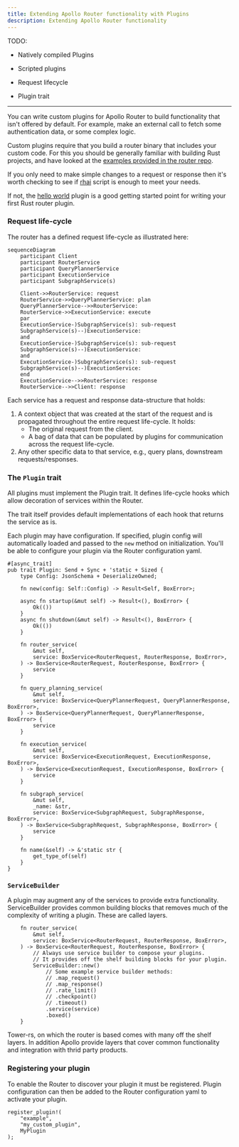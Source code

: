 ```yaml
---
title: Extending Apollo Router functionality with Plugins
description: Extending Apollo Router functionality 
---
```



TODO:

- Natively compiled Plugins
- Scripted plugins

- Request lifecycle
- Plugin trait

---

You can write custom plugins for Apollo Router to build functionality that isn't offered by default.  For example, make an external call to fetch some authentication data, or some complex logic.

Custom plugins require that you build a router binary that includes your custom code. For this you should be generally familiar with building Rust projects, and have looked at the [examples provided in the router repo](https://github.com/apollographql/router/tree/main/examples).

If you only need to make simple changes to a request or response then it's worth checking to see if [rhai](#rhai) script is enough to meet your needs. 

If not, the [hello world](https://github.com/apollographql/router/blob/225915f6e084b13c3a0972f170cf4a1a6f8e7f28/examples/hello-world/src/hello_world.rs) plugin is a good getting started point for writing your first Rust router plugin.

### Request life-cycle

The router has a defined request life-cycle as illustrated here:

```mermaid
sequenceDiagram
    participant Client
    participant RouterService
    participant QueryPlannerService
    participant ExecutionService
    participant SubgraphService(s)

    Client->>RouterService: request
    RouterService->>QueryPlannerService: plan
    QueryPlannerService-->>RouterService: 
    RouterService->>ExecutionService: execute
    par
    ExecutionService-)SubgraphService(s): sub-request
    SubgraphService(s)--)ExecutionService: 
    and 
    ExecutionService-)SubgraphService(s): sub-request
    SubgraphService(s)--)ExecutionService: 
    and 
    ExecutionService-)SubgraphService(s): sub-request
    SubgraphService(s)--)ExecutionService: 
    end 
    ExecutionService-->>RouterService: response
    RouterService-->>Client: response
```

Each service has a request and response data-structure that holds:
1. A context object that was created at the start of the request and is propagated throughout the entire request life-cycle. It holds:
    - The original request from the client.
    - A bag of data that can be populated by plugins for communication across the request life-cycle.
3. Any other specific data to that service, e.g., query plans, downstream requests/responses.


### The `Plugin` trait

All plugins must implement the Plugin trait. It defines life-cycle hooks which allow decoration of services within the Router.

The trait itself provides default implementations of each hook that returns the service as is.

Each plugin may have configuration. If specified, plugin config will automatically loaded and passed to the `new` method on initialization. You'll be able to configure your plugin via the Router configuration yaml.

```rust=
#[async_trait]
pub trait Plugin: Send + Sync + 'static + Sized {
    type Config: JsonSchema + DeserializeOwned;

    fn new(config: Self::Config) -> Result<Self, BoxError>;

    async fn startup(&mut self) -> Result<(), BoxError> {
        Ok(())
    }
    async fn shutdown(&mut self) -> Result<(), BoxError> {
        Ok(())
    }

    fn router_service(
        &mut self,
        service: BoxService<RouterRequest, RouterResponse, BoxError>,
    ) -> BoxService<RouterRequest, RouterResponse, BoxError> {
        service
    }

    fn query_planning_service(
        &mut self,
        service: BoxService<QueryPlannerRequest, QueryPlannerResponse, BoxError>,
    ) -> BoxService<QueryPlannerRequest, QueryPlannerResponse, BoxError> {
        service
    }

    fn execution_service(
        &mut self,
        service: BoxService<ExecutionRequest, ExecutionResponse, BoxError>,
    ) -> BoxService<ExecutionRequest, ExecutionResponse, BoxError> {
        service
    }

    fn subgraph_service(
        &mut self,
        _name: &str,
        service: BoxService<SubgraphRequest, SubgraphResponse, BoxError>,
    ) -> BoxService<SubgraphRequest, SubgraphResponse, BoxError> {
        service
    }

    fn name(&self) -> &'static str {
        get_type_of(self)
    }
}
```

### `ServiceBuilder`

A plugin may augment any of the services to provide extra functionality.
ServiceBuilder provides common building blocks that removes much of the complexity of writing a plugin. These are called layers.

```rust=
    fn router_service(
        &mut self,
        service: BoxService<RouterRequest, RouterResponse, BoxError>,
    ) -> BoxService<RouterRequest, RouterResponse, BoxError> {
        // Always use service builder to compose your plugins.
        // It provides off the shelf building blocks for your plugin.
        ServiceBuilder::new()
            // Some example service builder methods:
            // .map_request()
            // .map_response()
            // .rate_limit()
            // .checkpoint()
            // .timeout()
            .service(service)
            .boxed()
    }
```

Tower-rs, on which the router is based comes with many off the shelf layers. In addition Apollo provide layers that cover common functionality and integration with thrid party products.

### Registering your plugin

To enable the Router to discover your plugin it must be registered. Plugin configuration can then be added to the Router configuration yaml to activate your plugin.  

```rust=
register_plugin!(
    "example",
    "my_custom_plugin",
    MyPlugin
);
```
